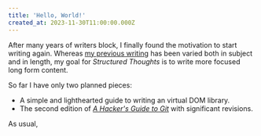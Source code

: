 ```yaml
---
title: 'Hello, World!'
created_at: 2023-11-30T11:00:00.000Z
---
```

After many years of writers block, I finally found the motivation to start writing again. Whereas [my previous writing](https://wildlyinaccurate.com/) has been varied both in subject and in length, my goal for _Structured Thoughts_ is to write more focused long form content.

So far I have only two planned pieces:

- A simple and lighthearted guide to writing an virtual DOM library.
- The second edition of _[A Hacker's Guide to Git](https://wildlyinaccurate.com/a-hackers-guide-to-git/)_ with significant revisions.

As usual,
